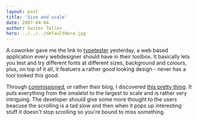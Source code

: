 ```yaml
---
layout: post
title: 'Size and scale'
date: 2007-04-04
author: Swizec Teller
hero: ../../../defaultHero.jpg
---
```

A coworker gave me the link to [typetester](http://typetester.maratz.com/) yesterday, a web based application every webdesigner should have in their toolbox. It basically lets you test and try different fonts at different sizes, background and colours, plus, on top of it all, it featuers a rather good looking design - never has a tool looked this good.

Through [commissioned](http://www.commissionedcomic.com/), or rather their blog, I discovered [this pretty thing](http://www.nikon.co.jp/main/eng/feelnikon/discovery/universcale/index_f.htm). It puts everything from the smalelst to the largest to scale and is rather very intriguing. The developer should give some more thought to the users beacuse the scrolling is a tad slow and then when it pops up interesting stuff it doesn't stop scrolling so you're bound to miss something.